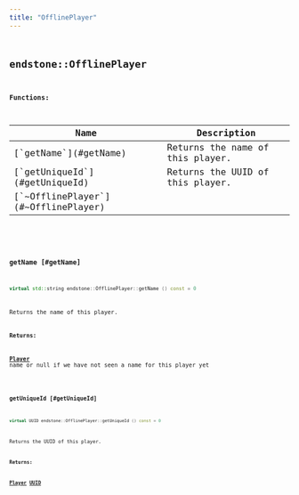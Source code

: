 ```yaml
---
title: "OfflinePlayer"
---
```


## <code className="doc-symbol doc-symbol-class"/> endstone::OfflinePlayer

















**Functions:**

<table>
<thead>
   <tr>
      <th>Name</th>
      <th>Description</th>
   </tr>
</thead>
<tbody>
<tr key="classendstone_1_1_offline_player_1a0135bdd81bed1caddebbab8deb91a32f">
    <td>[`getName`](#getName)</td>
    <td>Returns the name of this player.</td>
</tr>
<tr key="classendstone_1_1_offline_player_1aa1c48a8a74d2fcb7eefc8892f032ab99">
    <td>[`getUniqueId`](#getUniqueId)</td>
    <td>Returns the UUID of this player.</td>
</tr>
<tr key="classendstone_1_1_offline_player_1a9d4539d56917bc166121f2bb2919b288">
    <td>[`~OfflinePlayer`](#~OfflinePlayer)</td>
    <td></td>
</tr>
</tbody>
</table>

### <code className="doc-symbol doc-symbol-function"/> getName [#getName]

```cpp
virtual std::string endstone::OfflinePlayer::getName () const = 0
```

Returns the name of this player.



**Returns:**

[**Player**](classendstone_1_1_player.md) name or null if we have not seen a name for this player yet 





        
### <code className="doc-symbol doc-symbol-function"/> getUniqueId [#getUniqueId]

```cpp
virtual UUID endstone::OfflinePlayer::getUniqueId () const = 0
```

Returns the UUID of this player.



**Returns:**

[**Player**](classendstone_1_1_player.md) [**UUID**](classendstone_1_1_u_u_i_d.md) 





        